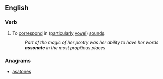 ==English==

===Verb===
{{en-verb|assonat|es}}

# To [[correspond]] in ([[particularly]] [[vowel]]) [[sound]]s.
#: ''Part of the magic of her poetry was her ability to have her words '''assonate''' in the most propitious places''

===Anagrams===
* [[asatones#English|asatones]]